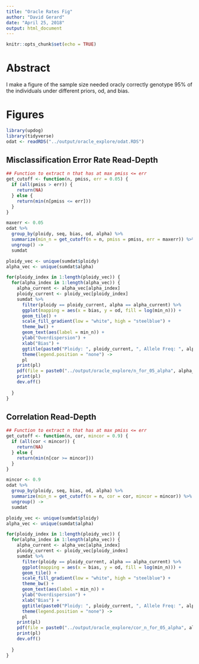 ```yaml
---
title: "Oracle Rates Fig"
author: "David Gerard"
date: "April 25, 2018"
output: html_document
---
```


```r
knitr::opts_chunk$set(echo = TRUE)
```

# Abstract

I make a figure of the sample size needed oracly correctly genotype 95\% of the individuals under different priors, od, and bias.

# Figures
```r
library(updog)
library(tidyverse)
odat <- readRDS("../output/oracle_explore/odat.RDS")
```

## Misclassification Error Rate Read-Depth

```r
## Function to extract n that has at max pmiss <= err
get_cutoff <- function(n, pmiss, err = 0.05) {
  if (all(pmiss > err)) {
    return(NA)
  } else {
    return(min(n[pmiss <= err]))
  }
}

maxerr <- 0.05
odat %>%
  group_by(ploidy, seq, bias, od, alpha) %>%
  summarize(min_n = get_cutoff(n = n, pmiss = pmiss, err = maxerr)) %>%
  ungroup() ->
  sumdat
```

```r
ploidy_vec <- unique(sumdat$ploidy)
alpha_vec <- unique(sumdat$alpha)

for(ploidy_index in 1:length(ploidy_vec)) {
  for(alpha_index in 1:length(alpha_vec)) {
    alpha_current <- alpha_vec[alpha_index]
    ploidy_current <- ploidy_vec[ploidy_index]
    sumdat %>%
      filter(ploidy == ploidy_current, alpha == alpha_current) %>%
      ggplot(mapping = aes(x = bias, y = od, fill = log(min_n))) +
      geom_tile() +
      scale_fill_gradient(low = "white", high = "steelblue") +
      theme_bw() +
      geom_text(aes(label = min_n)) +
      ylab("Overdispersion") +
      xlab("Bias") +
      ggtitle(paste0("Ploidy: ", ploidy_current, ", Allele Freq: ", alpha_current)) + 
      theme(legend.position = "none") ->
      pl
    print(pl)
    pdf(file = paste0("../output/oracle_explore/n_for_05_alpha", alpha_current * 100, "_ploidy", ploidy_current, ".pdf"), height = 4, width = 5, family = "Times")
    print(pl)
    dev.off()
    
  }
}


```

## Correlation Read-Depth

```r
## Function to extract n that has at max pmiss <= err
get_cutoff <- function(n, cor, mincor = 0.9) {
  if (all(cor < mincor)) {
    return(NA)
  } else {
    return(min(n[cor >= mincor]))
  }
}

mincor <- 0.9
odat %>%
  group_by(ploidy, seq, bias, od, alpha) %>%
  summarize(min_n = get_cutoff(n = n, cor = cor, mincor = mincor)) %>%
  ungroup() ->
  sumdat

```


```r
ploidy_vec <- unique(sumdat$ploidy)
alpha_vec <- unique(sumdat$alpha)

for(ploidy_index in 1:length(ploidy_vec)) {
  for(alpha_index in 1:length(alpha_vec)) {
    alpha_current <- alpha_vec[alpha_index]
    ploidy_current <- ploidy_vec[ploidy_index]
    sumdat %>%
      filter(ploidy == ploidy_current, alpha == alpha_current) %>%
      ggplot(mapping = aes(x = bias, y = od, fill = log(min_n))) +
      geom_tile() +
      scale_fill_gradient(low = "white", high = "steelblue") +
      theme_bw() +
      geom_text(aes(label = min_n)) +
      ylab("Overdispersion") +
      xlab("Bias") +
      ggtitle(paste0("Ploidy: ", ploidy_current, ", Allele Freq: ", alpha_current)) + 
      theme(legend.position = "none") ->
      pl
    print(pl)
    pdf(file = paste0("../output/oracle_explore/cor_n_for_05_alpha", alpha_current * 100, "_ploidy", ploidy_current, ".pdf"), height = 4, width = 5, family = "Times")
    print(pl)
    dev.off()
    
  }
}
```

